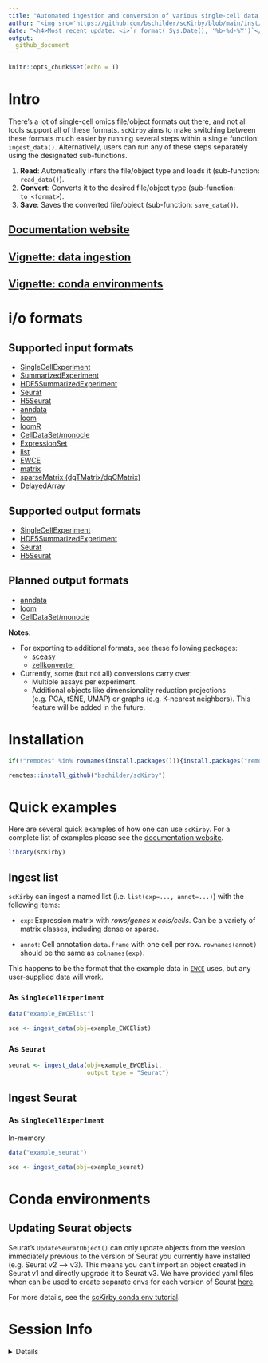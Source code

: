 ```yaml
---
title: "Automated ingestion and conversion of various single-cell data formats"
author: "<img src='https://github.com/bschilder/scKirby/blob/main/inst/hex/scKirby.png?raw=true' height='400'><h4>Author: <i>Brian M. Schilder</i></h4>" 
date: "<h4>Most recent update: <i>`r format( Sys.Date(), '%b-%d-%Y')`</i></h4>"
output:
  github_document 
---
```


```r
knitr::opts_chunk$set(echo = T)
```

# Intro

There's a lot of single-cell omics file/object formats out there, and not all tools support all of these formats. `scKirby` aims to make switching between these formats much easier by running several steps within a single function: `ingest_data()`. Alternatively, users can run any of these steps separately using the designated sub-functions. 

1. **Read**: Automatically infers the file/object type and loads it (sub-function: `read_data()`).  
2. **Convert**: Converts it to the desired file/object type (sub-function: `to_<format>`). 
3. **Save**: Saves the converted file/object (sub-function: `save_data()`).


## [Documentation website](https://bschilder.github.io/scKirby)  
## [Vignette: data ingestion](https://bschilder.github.io/scKirby/articles/scKirby.html)  
## [Vignette: conda environments](https://bschilder.github.io/scKirby/articles/conda.html)  

# i/o formats 

## Supported input formats

- [SingleCellExperiment](https://bioconductor.org/packages/release/bioc/html/SingleCellExperiment.html) 
- [SummarizedExperiment](https://bioconductor.org/packages/release/bioc/html/SummarizedExperiment.html)  
- [HDF5SummarizedExperiment](https://bioconductor.org/packages/release/bioc/html/HDF5Array.html) 
- [Seurat](https://satijalab.org/seurat/index.html)  
- [H5Seurat](https://mojaveazure.github.io/seurat-disk/articles/convert-anndata.html) 
- [anndata](https://github.com/rcannood/anndata) 
- [loom](http://loompy.org/) 
- [loomR](https://satijalab.org/loomR/loomR_tutorial.html) 
- [CellDataSet/monocle](http://cole-trapnell-lab.github.io/monocle-release/docs/#getting-started-with-monocle) 
- [ExpressionSet](https://www.rdocumentation.org/packages/Biobase/versions/2.32.0/topics/ExpressionSet)
- [list](https://github.com/NathanSkene/EWCE) 
- [EWCE](https://github.com/NathanSkene/EWCE) 
- [matrix](https://cran.r-project.org/web/packages/Matrix/index.html)
- [sparseMatrix (dgTMatrix/dgCMatrix)](https://slowkow.com/notes/sparse-matrix/) 
- [DelayedArray](https://petehaitch.github.io/BioC2020_DelayedArray_workshop/articles/Effectively_using_the_DelayedArray_framework_for_users.html) 

## Supported output formats 

- [SingleCellExperiment](https://bioconductor.org/packages/release/bioc/html/SingleCellExperiment.html)   
- [HDF5SummarizedExperiment](https://bioconductor.org/packages/release/bioc/html/HDF5Array.html)  
- [Seurat](https://satijalab.org/seurat/index.html)   
- [H5Seurat](https://mojaveazure.github.io/seurat-disk/articles/convert-anndata.html)  

## Planned output formats 

- [anndata](https://github.com/rcannood/anndata) 
- [loom](http://loompy.org/) 
- [CellDataSet/monocle](http://cole-trapnell-lab.github.io/monocle-release/docs/#getting-started-with-monocle) 

**Notes**: 

- For exporting to additional formats, see these following packages:  
  + [sceasy](https://github.com/cellgeni/sceasy)  
  + [zellkonverter](https://theislab.github.io/zellkonverter/articles/zellkonverter.html) 
  
- Currently, some (but not all) conversions carry over: 
  + Multiple assays per experiment. 
  + Additional objects like dimensionality reduction projections (e.g. PCA, tSNE, UMAP) or graphs (e.g. K-nearest neighbors). This feature will be added in the future.   


# Installation 

```r
if(!"remotes" %in% rownames(install.packages())){install.packages("remotes")}

remotes::install_github("bschilder/scKirby")
```


# Quick examples  


Here are several quick examples of how one can use `scKirby`. For a complete list of examples please see the [documentation website](https://bschilder.github.io/scKirby).

```r
library(scKirby)
```



## Ingest list 

`scKirby` can ingest a named list (i.e. `list(exp=..., annot=...)`) with the following items:  

- `exp`: Expression matrix with *rows/genes x cols/cells*. 
Can be a variety of matrix classes, including dense or sparse.  

- `annot`: Cell annotation `data.frame` with one cell per row. 
`rownames(annot)` should be the same as `colnames(exp)`. 

This happens to be the format that the example data in [`EWCE`](https://github.com/NathanSkene/EWCE) uses, but any user-supplied data will work. 

### As `SingleCellExperiment`  

```r
data("example_EWCElist")

sce <- ingest_data(obj=example_EWCElist)
```

### As `Seurat` 

```r
seurat <- ingest_data(obj=example_EWCElist, 
                      output_type = "Seurat")
```



## Ingest Seurat 

### As `SingleCellExperiment`  

In-memory

```r
data("example_seurat")

sce <- ingest_data(obj=example_seurat)
```



# Conda environments  

## Updating Seurat objects 

Seurat's `UpdateSeuratObject()` can only update objects from the version immediately previous to the version of Seurat you currently have installed (e.g. Seurat v2 --> v3). This means you can't import an object created in Seurat v1 and directly upgrade it to Seurat v3. We have provided yaml files when can be used to create separate envs for each version of Seurat [here](https://github.com/bschilder/scKirby/tree/main/inst/conda).  

For more details, see the [scKirby conda env tutorial](https://bschilder.github.io/scKirby/articles/conda.html). 
  
  
# Session Info

<details>

```r
utils::sessionInfo()
```

</details>



